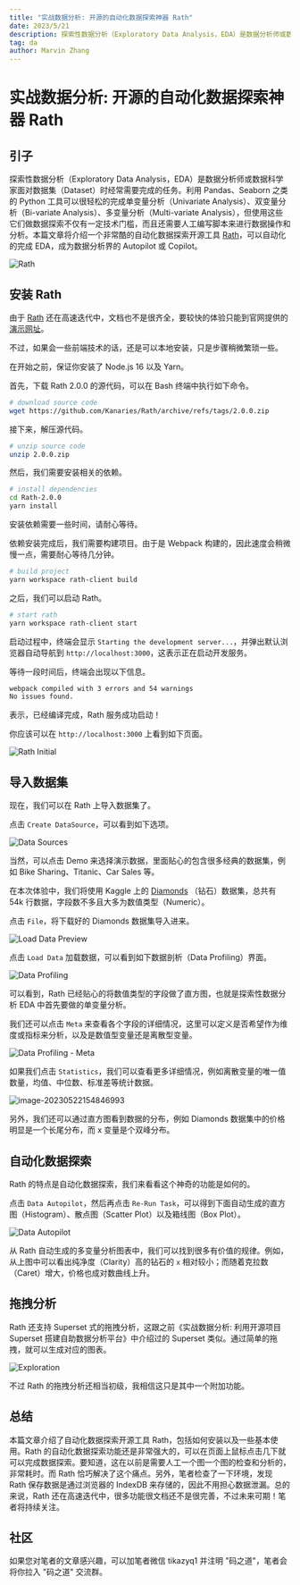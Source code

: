 ```yaml
---
title: "实战数据分析: 开源的自动化数据探索神器 Rath"
date: 2023/5/21
description: 探索性数据分析（Exploratory Data Analysis，EDA）是数据分析师或数据科学家面对数据集（Dataset）时经常需要完成的任务。利用 Pandas、Seaborn 之类的 Python 工具可以很轻松的完成单变量...
tag: da
author: Marvin Zhang
---
```


# 实战数据分析: 开源的自动化数据探索神器 Rath

## 引子

探索性数据分析（Exploratory Data Analysis，EDA）是数据分析师或数据科学家面对数据集（Dataset）时经常需要完成的任务。利用 Pandas、Seaborn 之类的 Python 工具可以很轻松的完成单变量分析（Univariate Analysis）、双变量分析（Bi-variate Analysis）、多变量分析（Multi-variate Analysis），但使用这些它们做数据探索不仅有一定技术门槛，而且还需要人工编写脚本来进行数据操作和分析。本篇文章将介绍一个非常酷的自动化数据探索开源工具 [Rath](https://github.com/Kanaries/Rath)，可以自动化的完成 EDA，成为数据分析界的 Autopilot 或 Copilot。

![Rath](https://codao.crawlab.cn/images/2023-05-22-065551.png)

## 安装 Rath

由于 [Rath](https://kanaries.net/) 还在高速迭代中，文档也不是很齐全，要较快的体验只能到官网提供的[演示网址](https://rath.kanaries.net/)。

不过，如果会一些前端技术的话，还是可以本地安装，只是步骤稍微繁琐一些。

在开始之前，保证你安装了 Node.js 16 以及 Yarn。

首先，下载 Rath 2.0.0 的源代码，可以在 Bash 终端中执行如下命令。

```bash
# download source code
wget https://github.com/Kanaries/Rath/archive/refs/tags/2.0.0.zip
```

接下来，解压源代码。

```bash
# unzip source code
unzip 2.0.0.zip
```

然后，我们需要安装相关的依赖。

```bash
# install dependencies
cd Rath-2.0.0
yarn install
```

安装依赖需要一些时间，请耐心等待。

依赖安装完成后，我们需要构建项目。由于是 Webpack 构建的，因此速度会稍微慢一点，需要耐心等待几分钟。

```bash
# build project
yarn workspace rath-client build
```

之后，我们可以启动 Rath。

```bash
# start rath
yarn workspace rath-client start
```

启动过程中，终端会显示 `Starting the development server...`，并弹出默认浏览器自动导航到 `http://localhost:3000`，这表示正在启动开发服务。

等待一段时间后，终端会出现以下信息。

```bash
webpack compiled with 3 errors and 54 warnings
No issues found.
```

表示，已经编译完成，Rath 服务成功启动！

你应该可以在 `http://localhost:3000` 上看到如下页面。

![Rath Initial](https://codao.crawlab.cn/images/2023-05-22-073231.png)

## 导入数据集

现在，我们可以在 Rath 上导入数据集了。

点击 `Create DataSource`，可以看到如下选项。

![Data Sources](https://codao.crawlab.cn/images/2023-05-22-073414.png)

当然，可以点击 Demo 来选择演示数据，里面贴心的包含很多经典的数据集，例如 Bike Sharing、Titanic、Car Sales 等。

在本次体验中，我们将使用 Kaggle 上的 [Diamonds](https://www.kaggle.com/datasets/shivam2503/diamonds?resource=download) （钻石）数据集，总共有 54k 行数据，字段数不多且大多为数值类型（Numeric）。

点击 `File`，将下载好的 Diamonds 数据集导入进来。

![Load Data Preview](https://codao.crawlab.cn/images/2023-05-22-074256.png)

点击 `Load Data` 加载数据，可以看到如下数据剖析（Data Profiling）界面。

![Data Profiling](https://codao.crawlab.cn/images/2023-05-22-074432.png)

可以看到，Rath 已经贴心的将数值类型的字段做了直方图，也就是探索性数据分析 EDA 中首先要做的单变量分析。

我们还可以点击 `Meta` 来查看各个字段的详细情况，这里可以定义是否希望作为维度或指标来分析，以及是数值型变量还是离散型变量。

![Data Profiling - Meta](https://codao.crawlab.cn/images/2023-05-22-074634.png)

如果我们点击 `Statistics`，我们可以查看更多详细情况，例如离散变量的唯一值数量，均值、中位数、标准差等统计数据。

![image-20230522154846993](https://codao.crawlab.cn/images/2023-05-22-074847.png)

另外，我们还可以通过直方图看到数据的分布，例如 Diamonds 数据集中的价格明显是一个长尾分布，而 x 变量是个双峰分布。

## 自动化数据探索

Rath 的特点是自动化数据探索，我们来看看这个神奇的功能是如何的。

点击 `Data Autopilot`，然后再点击 `Re-Run Task`，可以得到下面自动生成的直方图（Histogram）、散点图（Scatter Plot）以及箱线图（Box Plot）。

![Data Autopilot](https://codao.crawlab.cn/images/2023-05-22-075422.png)

从 Rath 自动生成的多变量分析图表中，我们可以找到很多有价值的规律。例如，从上图中可以看出纯净度（Clarity）高的钻石的 `x` 相对较小；而随着克拉数（Caret）增大，价格也成对数曲线上升。

## 拖拽分析

Rath 还支持 Superset 式的拖拽分析，这跟之前《实战数据分析: 利用开源项目 Superset 搭建自助数据分析平台》中介绍过的 Superset 类似。通过简单的拖拽，就可以生成对应的图表。

![Exploration](https://codao.crawlab.cn/images/2023-05-22-080349.png)

不过 Rath 的拖拽分析还相当初级，我相信这只是其中一个附加功能。

## 总结

本篇文章介绍了自动化数据探索开源工具 Rath，包括如何安装以及一些基本使用。Rath 的自动化数据探索功能还是非常强大的，可以在页面上鼠标点击几下就可以完成数据探索。要知道，这在以前是需要人工一个图一个图的检查和分析的，非常耗时。而 Rath 恰巧解决了这个痛点。另外，笔者检查了一下环境，发现 Rath 保存数据是通过浏览器的 IndexDB 来存储的，因此不用担心数据泄漏。总的来说，Rath 还在高速迭代中，很多功能很文档还不是很完善，不过未来可期！笔者将持续关注。

## 社区

如果您对笔者的文章感兴趣，可以加笔者微信 tikazyq1 并注明 "码之道"，笔者会将你拉入 "码之道" 交流群。

